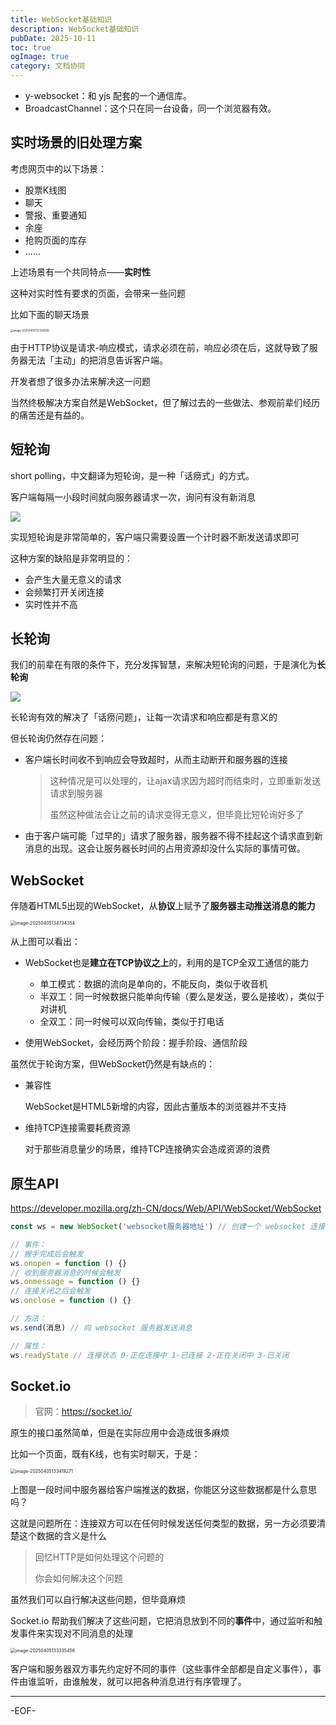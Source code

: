 ```yaml
---
title: WebSocket基础知识
description: WebSocket基础知识
pubDate: 2025-10-11
toc: true
ogImage: true
category: 文档协同
---
```


- y-websocket：和 yjs 配套的一个通信库。
- BroadcastChannel：这个只在同一台设备，同一个浏览器有效。

## 实时场景的旧处理方案

考虑网页中的以下场景：

- 股票K线图
- 聊天
- 警报、重要通知
- 余座
- 抢购页面的库存
- ......

上述场景有一个共同特点——**实时性**

这种对实时性有要求的页面，会带来一些问题

比如下面的聊天场景

<img
  src="https://xiejie-typora.oss-cn-chengdu.aliyuncs.com/2025-04-05-052334.png"
  alt="image-20250405132334026"
  style="zoom:30%;"
/>

由于HTTP协议是请求-响应模式，请求必须在前，响应必须在后，这就导致了服务器无法「主动」的把消息告诉客户端。

开发者想了很多办法来解决这一问题

当然终极解决方案自然是WebSocket，但了解过去的一些做法、参观前辈们经历的痛苦还是有益的。

## 短轮询

short polling，中文翻译为短轮询，是一种「话痨式」的方式。

客户端每隔一小段时间就向服务器请求一次，询问有没有新消息

![](https://raw.githubusercontent.com/wangshengliang-wsl/blog/main/img/20251015142518051.png)

实现短轮询是非常简单的，客户端只需要设置一个计时器不断发送请求即可

这种方案的缺陷是非常明显的：

- 会产生大量无意义的请求
- 会频繁打开关闭连接
- 实时性并不高

## 长轮询

我们的前辈在有限的条件下，充分发挥智慧，来解决短轮询的问题，于是演化为**长轮询**

![](https://raw.githubusercontent.com/wangshengliang-wsl/blog/main/img/20251015142540875.png)

长轮询有效的解决了「话痨问题」，让每一次请求和响应都是有意义的

但长轮询仍然存在问题：

- 客户端长时间收不到响应会导致超时，从而主动断开和服务器的连接

  > 这种情况是可以处理的，让ajax请求因为超时而结束时，立即重新发送请求到服务器
  >
  > 虽然这种做法会让之前的请求变得无意义，但毕竟比短轮询好多了

- 由于客户端可能「过早的」请求了服务器，服务器不得不挂起这个请求直到新消息的出现。这会让服务器长时间的占用资源却没什么实际的事情可做。

## WebSocket

伴随着HTML5出现的WebSocket，从**协议**上赋予了**服务器主动推送消息的能力**

<img
  src="https://xiejie-typora.oss-cn-chengdu.aliyuncs.com/2025-04-05-054734.png"
  alt="image-20250405134734354"
  style="zoom:50%;"
/>

从上图可以看出：

- WebSocket也是**建立在TCP协议之上**的，利用的是TCP全双工通信的能力
  - 单工模式：数据的流向是单向的，不能反向，类似于收音机
  - 半双工：同一时候数据只能单向传输（要么是发送，要么是接收），类似于对讲机
  - 全双工：同一时候可以双向传输，类似于打电话

- 使用WebSocket，会经历两个阶段：握手阶段、通信阶段

虽然优于轮询方案，但WebSocket仍然是有缺点的：

- 兼容性

  WebSocket是HTML5新增的内容，因此古董版本的浏览器并不支持

- 维持TCP连接需要耗费资源

  对于那些消息量少的场景，维持TCP连接确实会造成资源的浪费

## 原生API

https://developer.mozilla.org/zh-CN/docs/Web/API/WebSocket/WebSocket

```js
const ws = new WebSocket('websocket服务器地址') // 创建一个 websocket 连接

// 事件：
// 握手完成后会触发
ws.onopen = function () {}
// 收到服务器消息的时候会触发
ws.onmessage = function () {}
// 连接关闭之后会触发
ws.onclose = function () {}

// 方法：
ws.send(消息) // 向 websocket 服务器发送消息

// 属性：
ws.readyState // 连接状态 0-正在连接中 1-已连接 2-正在关闭中 3-已关闭
```

## Socket.io

> 官网：https://socket.io/

原生的接口虽然简单，但是在实际应用中会造成很多麻烦

比如一个页面，既有K线，也有实时聊天，于是：

<img
  src="https://xiejie-typora.oss-cn-chengdu.aliyuncs.com/2025-04-05-053419.png"
  alt="image-20250405133419271"
  style="zoom:50%;"
/>

上图是一段时间中服务器给客户端推送的数据，你能区分这些数据都是什么意思吗？

这就是问题所在：连接双方可以在任何时候发送任何类型的数据，另一方必须要清楚这个数据的含义是什么

> 回忆HTTP是如何处理这个问题的
>
> 你会如何解决这个问题

虽然我们可以自行解决这些问题，但毕竟麻烦

Socket.io 帮助我们解决了这些问题，它把消息放到不同的**事件**中，通过监听和触发事件来实现对不同消息的处理

<img
  src="https://xiejie-typora.oss-cn-chengdu.aliyuncs.com/2025-04-05-053335.png"
  alt="image-20250405133335456"
  style="zoom:50%;"
/>

客户端和服务器双方事先约定好不同的事件（这些事件全部都是自定义事件），事件由谁监听，由谁触发，就可以把各种消息进行有序管理了。

---

-EOF-
